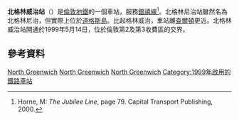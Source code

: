 {{noteTA
|1=zh-cn:格林尼治; zh-hk:格林威治;zh-tw:格林威治
|2=zh-cn:银禧线; zh-hk:銀禧線; zh-tw:朱比利線
}}
{{copyedit|time=2016-02-29T16:03:11+00:00}}
{{expand|time=2016-02-29T16:03:11+00:00}}
{{Infobox London station|symbol=underground
| name = 北格林威治<br />North Greenwich
| image_name=North greenwich tube station.jpg
| manager = [[倫敦地鐵|倫敦地鐵]]
| fare_zone = 2
| fare_zone_1 = 3
| locale = [[格林威治半島|格林威治半島]]
| owner=[[倫敦地鐵|倫敦地鐵]]
| borough = [[格林威治區|格林威治區]]
| original         = [[London_Regional_Transport|London Regional Transport]]
| events1 =啟用
| years1=1999年5月14日
| platforms= 3
<!--| tubeexits05=9.604
| tubeexits06=11.407
| tubeexits07= {{increase}} 17.280
| tubeexits08= {{increase}} 17.760
| tubeexits09= {{increase}} 18.103-->
| access  = yes
| access_note = <ref>{{citation step free tube map}}</ref>
| latitude=51.500556
| longitude=0.003611
}}

'''北格林威治站'''（{{lang-en|North Greenwich tube station}}）是[[倫敦地鐵|倫敦地鐵]]的一個車站，服務[[銀禧線|銀禧線]]<ref>Horne, M: ''The Jubilee Line'', page 79. Capital Transport Publishing, 2000.</ref>。北格林尼治站雖然名為北格林尼治，但實際上位於[[道格斯島|道格斯島]]。比起格林威治，車站離[[查爾頓_(倫敦)|查爾頓]]更近。北格林威治站開通於1999年5月14日，位於倫敦第2及第3收費區的交界。

==參考資料==
{{Reflist}}
{{Commons category|North Greenwich tube station}}

{{倫敦地鐵銀禧線}}

[[Category:銀禧線車站|North Greenwich]]
[[Category:格林威治區鐵路車站|North Greenwich]]
[[Category:倫敦通宵地鐵車站|North Greenwich]]
[[Category:1999年啟用的鐵路車站|Category:1999年啟用的鐵路車站]]